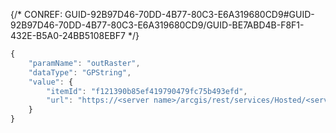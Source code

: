 

{/* CONREF: GUID-92B97D46-70DD-4B77-80C3-E6A319680CD9#GUID-92B97D46-70DD-4B77-80C3-E6A319680CD9/GUID-BE7ABD4B-F8F1-432E-B5A0-24BB5108EBF7  */}

```javascript
{
    "paramName": "outRaster",
    "dataType": "GPString",
    "value": {
        "itemId": "f121390b85ef419790479fc75b493efd", 
        "url": "https://<server name>/arcgis/rest/services/Hosted/<service name>/ImageServer"
    }
}
```

 
